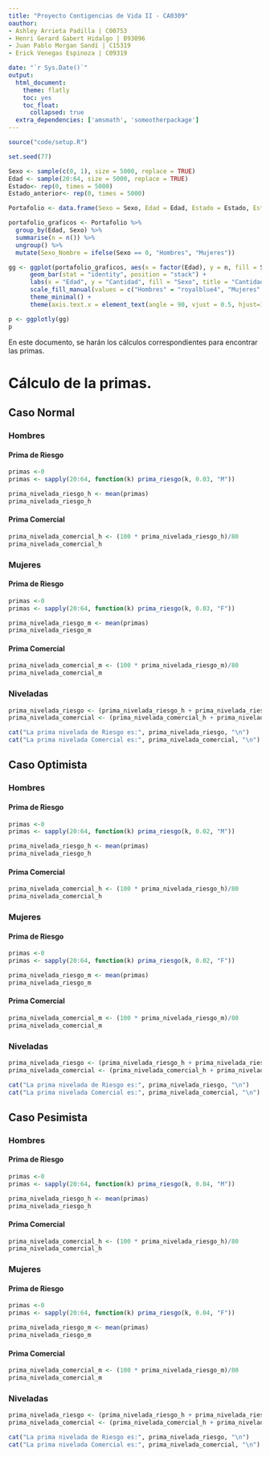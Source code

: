 ```yaml
---
title: "Proyecto Contigencias de Vida II - CA0309"
oauthor: 
- Ashley Arrieta Padilla | C00753
- Henri Gerard Gabert Hidalgo | B93096
- Juan Pablo Morgan Sandí | C15319
- Erick Venegas Espinoza | C09319

date: "`r Sys.Date()`"
output: 
  html_document:
    theme: flatly
    toc: yes
    toc_float:
      collapsed: true
  extra_dependencies: ['amsmath', 'someotherpackage']
---
```


```r
source("code/setup.R")
```

```r
set.seed(77)

Sexo <- sample(c(0, 1), size = 5000, replace = TRUE)
Edad <- sample(20:64, size = 5000, replace = TRUE)
Estado<- rep(0, times = 5000)
Estado_anterior<- rep(0, times = 5000)

Portafolio <- data.frame(Sexo = Sexo, Edad = Edad, Estado = Estado, Estado_anterior = Estado_anterior)

```

```r
portafolio_graficos <- Portafolio %>%
  group_by(Edad, Sexo) %>%
  summarise(n = n()) %>%
  ungroup() %>%
  mutate(Sexo_Nombre = ifelse(Sexo == 0, "Hombres", "Mujeres"))


```

```r
gg <- ggplot(portafolio_graficos, aes(x = factor(Edad), y = n, fill = Sexo_Nombre)) +
      geom_bar(stat = "identity", position = "stack") +
      labs(x = "Edad", y = "Cantidad", fill = "Sexo", title = "Cantidad de personas del portafolio inicial por edad y sexo") +
      scale_fill_manual(values = c("Hombres" = "royalblue4", "Mujeres" = "#FFA0F5")) +
      theme_minimal() +
      theme(axis.text.x = element_text(angle = 90, vjust = 0.5, hjust=1), plot.title = element_text(hjust = 0.5))

p <- ggplotly(gg)
p
```


En este documento, se harán los cálculos correspondientes para encontrar las primas.

# Cálculo de la primas.

## Caso Normal

### Hombres

#### Prima de Riesgo

```r
primas <-0
primas <- sapply(20:64, function(k) prima_riesgo(k, 0.03, "M"))

prima_nivelada_riesgo_h <- mean(primas)
prima_nivelada_riesgo_h
```
#### Prima Comercial
```r
prima_nivelada_comercial_h <- (100 * prima_nivelada_riesgo_h)/80
prima_nivelada_comercial_h
```

### Mujeres

#### Prima de Riesgo
```r
primas <-0
primas <- sapply(20:64, function(k) prima_riesgo(k, 0.03, "F"))

prima_nivelada_riesgo_m <- mean(primas)
prima_nivelada_riesgo_m
```
#### Prima Comercial
```r
prima_nivelada_comercial_m <- (100 * prima_nivelada_riesgo_m)/80
prima_nivelada_comercial_m
```

### Niveladas
```r
prima_nivelada_riesgo <- (prima_nivelada_riesgo_h + prima_nivelada_riesgo_m)/2
prima_nivelada_comercial <- (prima_nivelada_comercial_h + prima_nivelada_comercial_m)/2

cat("La prima nivelada de Riesgo es:", prima_nivelada_riesgo, "\n")
cat("La prima nivelada Comercial es:", prima_nivelada_comercial, "\n")
```


## Caso Optimista

### Hombres

#### Prima de Riesgo

```r
primas <-0
primas <- sapply(20:64, function(k) prima_riesgo(k, 0.02, "M"))

prima_nivelada_riesgo_h <- mean(primas)
prima_nivelada_riesgo_h
```
#### Prima Comercial
```r
prima_nivelada_comercial_h <- (100 * prima_nivelada_riesgo_h)/80
prima_nivelada_comercial_h
```

### Mujeres

#### Prima de Riesgo
```r
primas <-0
primas <- sapply(20:64, function(k) prima_riesgo(k, 0.02, "F"))

prima_nivelada_riesgo_m <- mean(primas)
prima_nivelada_riesgo_m
```
#### Prima Comercial
```r
prima_nivelada_comercial_m <- (100 * prima_nivelada_riesgo_m)/80
prima_nivelada_comercial_m
```

### Niveladas
```r
prima_nivelada_riesgo <- (prima_nivelada_riesgo_h + prima_nivelada_riesgo_m)/2
prima_nivelada_comercial <- (prima_nivelada_comercial_h + prima_nivelada_comercial_m)/2

cat("La prima nivelada de Riesgo es:", prima_nivelada_riesgo, "\n")
cat("La prima nivelada Comercial es:", prima_nivelada_comercial, "\n")
```

## Caso Pesimista

### Hombres

#### Prima de Riesgo

```r
primas <-0
primas <- sapply(20:64, function(k) prima_riesgo(k, 0.04, "M"))

prima_nivelada_riesgo_h <- mean(primas)
prima_nivelada_riesgo_h
```
#### Prima Comercial
```r
prima_nivelada_comercial_h <- (100 * prima_nivelada_riesgo_h)/80
prima_nivelada_comercial_h
```

### Mujeres

#### Prima de Riesgo
```r
primas <-0
primas <- sapply(20:64, function(k) prima_riesgo(k, 0.04, "F"))

prima_nivelada_riesgo_m <- mean(primas)
prima_nivelada_riesgo_m
```
#### Prima Comercial
```r
prima_nivelada_comercial_m <- (100 * prima_nivelada_riesgo_m)/80
prima_nivelada_comercial_m
```

### Niveladas
```r
prima_nivelada_riesgo <- (prima_nivelada_riesgo_h + prima_nivelada_riesgo_m)/2
prima_nivelada_comercial <- (prima_nivelada_comercial_h + prima_nivelada_comercial_m)/2

cat("La prima nivelada de Riesgo es:", prima_nivelada_riesgo, "\n")
cat("La prima nivelada Comercial es:", prima_nivelada_comercial, "\n")
```